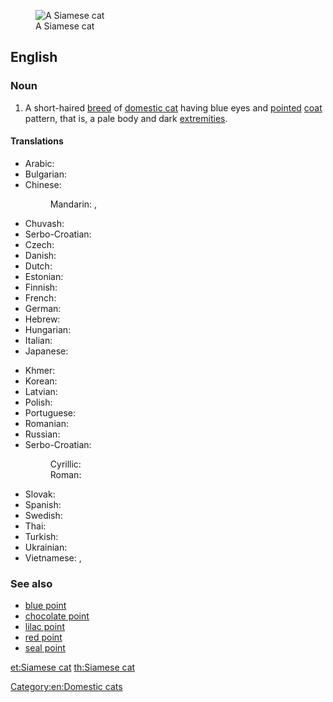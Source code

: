 [[Image:Niobe050905-Siamese Cat.jpeg|thumb|right|A Siamese cat]]
==English==

===Noun===
{{en-noun|sg=[[Siamese]] [[cat]]}}

# A short-haired [[breed]] of [[domestic cat]] having blue eyes and [[pointed]] [[coat]] pattern, that is, a pale body and dark [[extremity|extremities]].

====Translations====
{{rfc-tsort|duplicate language: Serbo-Croatian}}
{{trans-top|mammal}}
* Arabic: {{t-|ar|قط سيامي|m|tr=qiTT siyaamiy|sc=Arab}}
* Bulgarian: {{t-|bg|сиамска котка|f|tr=siámska kótka|sc=Cyrl}}
* Chinese:
*: Mandarin: {{t|cmn|暹羅貓|tr=|sc=Hani}}, {{t|cmn|暹罗猫|tr=Xiānluó māo|sc=Hani}}<!--One of this is probably just "Siamese" and should be on that page, not this one, which is "Siamese cat".-->
* Chuvash: {{tø|cv|cиам кушакĕ|tr=|sc=Cyrl}}
* Serbo-Croatian: {{t-|sh|sijamska mačka}}
* Czech: {{t-|cs|siamská kočka|f}}
* Danish: {{t-|da|siameser}}
* Dutch: {{t-|nl|siamees}}
* Estonian: {{t-|et|iiami kass}}
* Finnish: {{t-|fi|siamilaiskissa}}
* French: {{t-|fr|chat siamois|m}}
* German: {{t-|de|Siamkatze|f}}
* Hebrew: {{t-|he|חתול סיאמי|tr=|sc=Hebr}}
* Hungarian: {{t-|hu|sziámi macska}}
* Italian: {{t-|it|gatto siamese|m}}
* Japanese: {{t-|ja|シャム猫|tr=Shamu neko|sc=Jpan}}
{{trans-mid}}
* Khmer: {{t-|km|ឆ្មាសៀម|sc=Khmr}}
* Korean: {{t-|ko|샴 고양이|tr=Syam goyang-i|sc=Kore}}
* Latvian: {{t-|lv|siāmas kaķis}}
* Polish: {{t+|pl|kot syjamski|m}}
* Portuguese: {{t-|pt|gato siamês|m}}
* Romanian: {{t-|ro|pisică siameză|f}}
* Russian: {{t-|ru|сиамская кошка|f|tr=siámskaja kóška|sc=Cyrl}}
* Serbo-Croatian:
*: Cyrillic: {{t-|sh|сијамска мачка|f}}
*: Roman: {{t-|sh|sijamska mačka|f}}
* Slovak: {{t-|sk|siamská mačka|f}}
* Spanish: {{t-|es|gato siamés|m}}
* Swedish: {{t-|sv|siames katt}}
* Thai: {{t-|th|แมววิเชียรมาศ|tr=maew wíchianmâad|sc=Thai}}
* Turkish: {{t-|tr|siyam kedi}}
* Ukrainian: {{t-|uk|сіамська кішка|f|tr=siáms'ka kíška|sc=Cyrl}}
* Vietnamese: {{t-|vi|xiêm mèo}}, {{t-|vi|xiêm la mèo}}
{{trans-bottom}}

===See also===
{{wikipedia|Siamese (cat)}}
{{commonscat|Siamese cats}}
* [[blue point]]
* [[chocolate point]]
* [[lilac point]]
* [[red point]]
* [[seal point]]

[[Category:en:Domestic cats]]

[[et:Siamese cat]]
[[th:Siamese cat]]